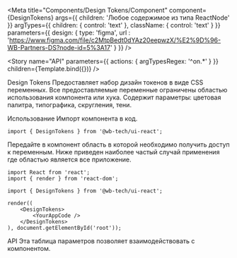 


<Meta
    title="Components/Design Tokens/Component"
    component={DesignTokens}
    args={{
        children: 'Любое содержимое из типа ReactNode'
    }}
    argTypes={{
        children: {
            control: 'text'
        },
        className: {
            control: 'text'
        }
    }}
    parameters={{
        design: {
            type: 'figma',
            url : 'https://www.figma.com/file/c2MtpBedt0dYAz20eepwzX/%E2%9D%96-WB-Partners-DS?node-id=5%3A17'
        }
    }}
/>


<Story
    name="API"
    parameters={{
        actions: {
            argTypesRegex: '^on.*'
        }
    }}
    children={Template.bind({})}
/>

<Heading>Design Tokens</Heading>
<Description>Предоставляет набор дизайн токенов в виде CSS переменных. Все предоставляемые переменные ограничены областью использования компонента или хука.</Description>
<Description>Содержит параметры: цветовая палитра, типографика, скругления, тени.</Description>

<Heading>Использование</Heading>
<Description>Импорт компонента в код.</Description>

```tsx
import { DesignTokens } from '@wb-tech/ui-react';
```

<Description>Передайте в компонент область в которой необходимо получить доступ к переменным. Ниже приведен наиболее частый случай применения где областью является все приложение.</Description>

```tsx
import React from 'react';
import { render } from 'react-dom';

import { DesignTokens } from '@wb-tech/ui-react';

render((
    <DesignTokens>
        <YourAppCode />
    </DesignTokens>
), document.getElementById('root'));
```

<Heading>API</Heading>
<Description>Эта таблица параметров позволяет взаимодействовать с компонентом.</Description>

<Canvas withSource="open">
    <Story
        name="interactive-hidden-story"
        children={Template.bind({})}
    />
</Canvas>

<StoryTable story="interactive-hidden-story" />

<Source />
